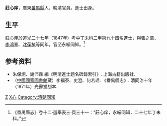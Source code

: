 '''莊心庠'''，廣東[[番禺縣|番禺縣]]人，晚清官員。進士出身。

==生平==
莊心庠於[[道光|道光]]二十七年（1847年）考中丁未科二甲第九十四名[[進士|進士]]，與[[張之萬|張之萬]]、[[李鴻章|李鴻章]]、[[沈葆楨|沈葆楨]]等同年。官至永綏同知。<ref>《番禺縣志》卷十二·選舉表三·頁三十一：“莊心庠，永綏同知，二十七年丁未科。”</ref>

== 参考资料 ==
{{reflist}}

*朱保炯、謝沛霖 編《明清進士題名碑錄索引》. 上海古籍出版社.
*（[[中國國家圖書館|中國國家圖書館]]藏）李福泰、史澄、何若瑶. 《番禺縣志》. 清同治十年（1871年）光霽堂刻本.

{{道光二十七年丁未科殿試金榜}}

{{Authority control}}

{{DEFAULTSORT:Zhuang莊}}
[[Category:广州人|Z]]
[[Category:莊姓|X心]]
[[Category:清朝同知|Category:清朝同知]]


{{清朝人物小作品}}